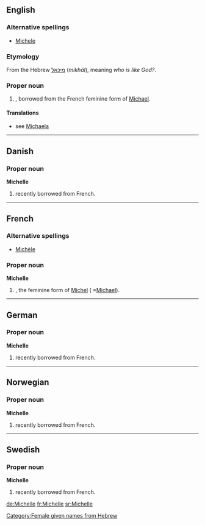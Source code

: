 ==English==

===Alternative spellings===
*[[Michele]]

===Etymology===
From the Hebrew [[מיכאל]] (''mikhál''), meaning ''who is like God?''.

===Proper noun===
{{en-proper noun}}
#{{given name|female||}} , borrowed from the French feminine form of [[Michael]].

====Translations====
*see [[Michaela]]

----

==Danish==

===Proper noun===
'''Michelle'''

# {{given name|female||da:}} recently borrowed from French.

----

==French==

===Alternative spellings===
*[[Michèle]]

===Proper noun===
'''Michelle''' {{f}}
#{{given name|female||fr:}}, the feminine form of [[Michel]] ( =[[Michael]]).

----

==German==

===Proper noun===
'''Michelle'''

# {{given name|female||de:}} recently borrowed from French.

----

==Norwegian==

===Proper noun===
'''Michelle'''

# {{given name|female||no:}} recently borrowed from French.

----

==Swedish==

===Proper noun===
'''Michelle'''

# {{given name|female||sv:}} recently borrowed from French.



[[Category:Female given names from Hebrew]]

[[de:Michelle]]
[[fr:Michelle]]
[[sr:Michelle]]